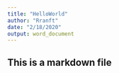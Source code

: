 ```yaml
---
title: "HelloWorld"
author: "Rranft"
date: "2/18/2020"
output: word_document
---
```


## This is a markdown file